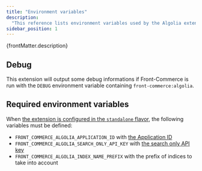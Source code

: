 ```yaml
---
title: "Environment variables"
description:
  "This reference lists environment variables used by the Algolia extension"
sidebar_position: 1
---
```


<p>{frontMatter.description}</p>

## Debug

This extension will output some debug informations if Front-Commerce is run with
the `DEBUG` environment variable containing `front-commerce:algolia`.

## Required environment variables

When [the extension is configured in the `standalone`
flavor](/docs/remixed/extensions/algolia/how-to/standalone), the following
variables must be defined:

* `FRONT_COMMERCE_ALGOLIA_APPLICATION_ID` with [the Application ID](https://www.algolia.com/doc/guides/sending-and-managing-data/send-and-update-your-data/how-to/importing-with-the-api/#application-id)
* `FRONT_COMMERCE_ALGOLIA_SEARCH_ONLY_API_KEY` with [the search only API key](https://www.algolia.com/doc/guides/security/api-keys/#search-only-api-key)
* `FRONT_COMMERCE_ALGOLIA_INDEX_NAME_PREFIX` with the prefix of indices to take into account
